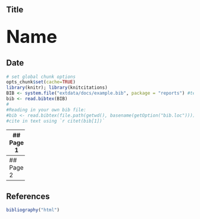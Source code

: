 ## Title
## <font size="20" >Name</font>
## Date
```r
# set global chunk options
opts_chunk$set(cache=TRUE)
library(knitr); library(knitcitations)
BIB <- system.file("extdata/docs/example.bib", package = "reports") #test .bib
bib <- read.bibtex(BIB)
#
#Reading in your own bib file:
#bib <- read.bibtex(file.path(getwd(), basename(getOption("bib.loc"))))
#cite in text using `r citet(bib[1])`
```
------
## Page 1

`r citet(bib[1])`    

------
## Page 2
       

------
## References
```r
bibliography("html") 
```

